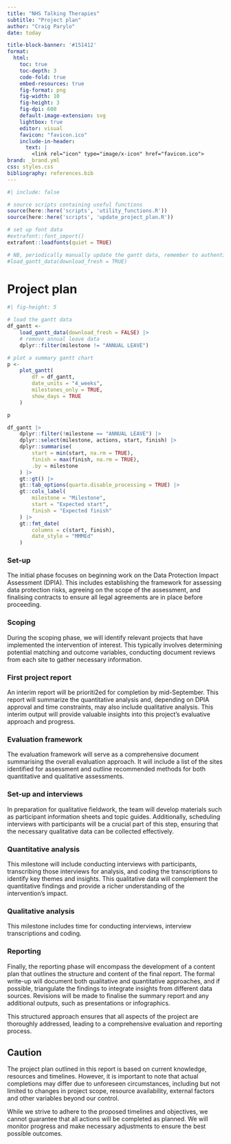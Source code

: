 ```yaml
---
title: "NHS Talking Therapies"
subtitle: "Project plan"
author: "Craig Parylo"
date: today

title-block-banner: '#151412'
format:
  html:
    toc: true
    toc-depth: 3
    code-fold: true
    embed-resources: true
    fig-format: png
    fig-width: 10
    fig-height: 3
    fig-dpi: 600
    default-image-extension: svg
    lightbox: true
    editor: visual
    favicon: "favicon.ico"
    include-in-header:
      text: |
        <link rel="icon" type="image/x-icon" href="favicon.ico">
brand: _brand.yml
css: styles.css
bibliography: references.bib
---
```


```r
#| include: false

# source scripts containing useful functions
source(here::here('scripts', 'utility_functions.R'))
source(here::here('scripts', 'update_project_plan.R'))

# set up font data
#extrafont::font_import()
extrafont::loadfonts(quiet = TRUE)

# NB, periodically manually update the gantt data, remember to authenticate using MLCSU details
#load_gantt_data(download_fresh = TRUE)
```

# Project plan

```r
#| fig-height: 5

# load the gantt data
df_gantt <-
    load_gantt_data(download_fresh = FALSE) |> 
    # remove annual leave data
    dplyr::filter(milestone != "ANNUAL LEAVE")

# plot a summary gantt chart
p <- 
    plot_gantt(
        df = df_gantt,
        date_units = "4_weeks",
        milestones_only = TRUE,
        show_days = TRUE
    )

p
```

```r
df_gantt |> 
    dplyr::filter(!milestone == "ANNUAL LEAVE") |> 
    dplyr::select(milestone, actions, start, finish) |> 
    dplyr::summarise(
        start = min(start, na.rm = TRUE),
        finish = max(finish, na.rm = TRUE),
        .by = milestone
    ) |> 
    gt::gt() |> 
    gt::tab_options(quarto.disable_processing = TRUE) |> 
    gt::cols_label(
        milestone = "Milestone",
        start = "Expected start",
        finish = "Expected finish"
    ) |> 
    gt::fmt_date(
        columns = c(start, finish),
        date_style = "MMMEd"
    )
```

### Set-up

The initial phase focuses on beginning work on the Data Protection Impact Assessment (DPIA). This includes establishing the framework for assessing data protection risks, agreeing on the scope of the assessment, and finalising contracts to ensure all legal agreements are in place before proceeding.

### Scoping

During the scoping phase, we will identify relevant projects that have implemented the intervention of interest. This typically involves determining potential matching and outcome variables, conducting document reviews from each site to gather necessary information.

### First project report

An interim report will be prioriti2ed for completion by mid-September. This report will summarize the quantitative analysis and, depending on DPIA approval and time constraints, may also include qualitative analysis. This interim output will provide valuable insights into this project's evaluative approach and progress.

### Evaluation framework

The evaluation framework will serve as a comprehensive document summarising the overall evaluation approach. It will include a list of the sites identified for assessment and outline recommended methods for both quantitative and qualitative assessments.

### Set-up and interviews

In preparation for qualitative fieldwork, the team will develop materials such as participant information sheets and topic guides. Additionally, scheduling interviews with participants will be a crucial part of this step, ensuring that the necessary qualitative data can be collected effectively.

### Quantitative analysis

This milestone will include conducting interviews with participants, transcribing those interviews for analysis, and coding the transcriptions to identify key themes and insights. This qualitative data will complement the quantitative findings and provide a richer understanding of the intervention's impact.

### Qualitative analysis

This milestone includes time for conducting interviews, interview transcriptions and coding.

### Reporting

Finally, the reporting phase will encompass the development of a content plan that outlines the structure and content of the final report. The formal write-up will document both qualitative and quantitative approaches, and if possible, triangulate the findings to integrate insights from different data sources. Revisions will be made to finalise the summary report and any additional outputs, such as presentations or infographics.

This structured approach ensures that all aspects of the project are thoroughly addressed, leading to a comprehensive evaluation and reporting process.

::: {.callout-caution appearance="minimal"}
## Caution

The project plan outlined in this report is based on current knowledge, resources and timelines. However, it is important to note that actual completions may differ due to unforeseen circumstances, including but not limited to changes in project scope, resource availability, external factors and other variables beyond our control.

While we strive to adhere to the proposed timelines and objectives, we cannot guarantee that all actions will be completed as planned. We will monitor progress and make necessary adjustments to ensure the best possible outcomes.
:::